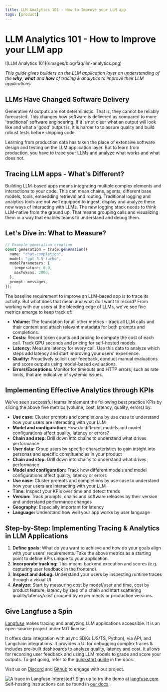 ```yaml
---
title: LLM Analytics 101 - How to Improve your LLM app
tags: [product]
---
```


# LLM Analytics 101 - How to Improve your LLM app

<Frame border fullWidth>
  ![LLM Analytics 101](/images/blog/faq/llm-analytics.png)
</Frame>

_This guide gives builders on the LLM application layer an understanding of the **why**, **what** and **how** of tracing & analytics to improve their LLM applications_

## LLMs Have Changed Software Delivery

Generative AI outputs are not deterministic. That is, they cannot be reliably forecasted. This changes how software is delivered as compared to more 'traditional' software engineering. If it is not clear what an output will look like and what a '_good_' output is, it is harder to to assure quality and build robust tests before shipping code.

Learning from production data has taken the place of extensive software design and testing on the LLM application layer. But to learn from production, you have to trace your LLMs and analyze what works and what does not.

## Tracing LLM apps - What's Different?

Building LLM-based apps means integrating multiple complex elements and interactions to your code. This can mean chains, agents, different base models, tools, embedding retrieval and routing. Traditional logging and analytics tools are not well equipped to ingest, display and analyze these new ways of interacting with LLMs.
The new logging stack needs to think LLM-native from the ground up. That means grouping calls and visualizing them in a way that enables teams to understand and debug them.

## Let's Dive in: What to Measure?

```typescript
// Example generation creation
const generation = trace.generation({
  name: "chat-completion",
  model: "gpt-3.5-turbo",
  modelParameters: {
    temperature: 0.9,
    maxTokens: 2000,
  },
  prompt: messages,
});
```

The baseline requirement to improve an LLM-based app is to trace its activity. But what does that mean and what do I want to record? From working with our users at the bleeding edge of LLMs, we've see five metrics emerge to keep track of:

- **Volume:** The foundation for all other metrics - track all LLM calls and their content and attach relevant metadata for both prompts and completions.
- **Costs:** Record token counts and pricing to compute the cost of each call. Track GPU seconds and pricing for self-hosted models.
- **Latency:** Measure latency for every call. Use this data to analyze which steps add latency and start improving your users' experience.
- **Quality:** Proactively solicit user feedback, conduct manual evaluations and score outputs using model-based evaluations.
- **Errors/Exceptions:** Monitor for timeouts and HTTP errors, such as rate limits, that are indicative of systemic issues.

## Implementing Effective Analytics through KPIs

We've seen successful teams implement the following best practice KPIs by slicing the above five metrics (volume, cost, latency, quality, errors) by:

- **Use case:** Cluster prompts and completions by use case to understand how your users are interacting with your LLM
- **Model and configuration:** How do different models and model configurations affect quality, latency or errors?
- **Chain and step:** Drill down into chains to understand what drives performance
- **User data:** Group users by specific characteristics to gain insight into personas and specific constituencies in your product
- **Chain and step:** Drill down into chains to understand what drives performance
- **Model and configuration:** Track how different models and model configurations affect quality, latency or errors
- **Use case:** Cluster prompts and completions by use case to understand how your users are interacting with your LLM
- **Time:** Inspect your KPIs over time and detect trends
- **Version:** Track prompts, chains and software releases by their version and understand performance changes
- **Geography:** Especially important for latency
- **Language:** Understand how well your app works by user language

## Step-by-Step: Implementing Tracing & Analytics in LLM Applications

1. **Define goals:** What do you want to achieve and how do your goals align with your users' requirements. Take the above metrics as a starting point to define KPIs unique to your application.
2. **Incorporate tracking:** This means backend execution and scores (e.g. capturing user feedback in the frontend).
3. **Inspect and debug:** Understand your users by inspecting runtime traces through a visual UI
4. **Analyze:** Start by measuring cost by model/user and time, cost by product feature, latency by step of a chain and start scattering quality/latency/cost grouped by experiments or production versions.

## Give Langfuse a Spin

[Langfuse](https://langfuse.com) makes tracing and analyzing LLM applications accessible. It is an open-source project under MIT license.

It offers data integration with async SDKs (JS/TS, Python), via API, and Langchain integrations. It provides a UI for debugging complex traces & includes pre-built dashboards to analyze quality, latency and cost. It allows for recording user feedback and using LLM models to grade and score your outputs. To get going, refer to the [quickstart guide](https://langfuse.com/docs/get-started) in the docs.

Visit us on [Discord](https://langfuse.com/discord) and [Github](https://github.com/langfuse/langfuse/) to engage with our project.

![A trace in Langfuse](https://dev-to-uploads.s3.amazonaws.com/uploads/articles/b3ksrdnl61f7vzaej4t6.png)
Interested? Sign up to try the demo at [langfuse.com](https://langfuse.com). Self-hosting instructions can be found in [our docs](https://langfuse.com/docs/deployment/self-host).
